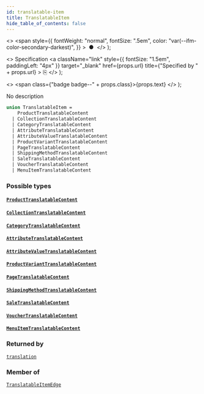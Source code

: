 ```yaml
---
id: translatable-item
title: TranslatableItem
hide_table_of_contents: false
---
```


  <>
    <span
      style={{
        fontWeight: "normal",
        fontSize: ".5em",
        color: "var(--ifm-color-secondary-darkest)",
      }}
    >
      &nbsp;●&nbsp;
    </span>
  </>
);

  <>
    Specification
    <a
      className="link"
      style={{ fontSize: "1.5em", paddingLeft: "4px" }}
      target="\_blank"
      href={props.url}
      title={"Specified by " + props.url}
    >
      ⎘
    </a>
  </>
);

  <>
    <span class={"badge badge--" + props.class}>{props.text}</span>
  </>
);

No description

```graphql
union TranslatableItem =
    ProductTranslatableContent
  | CollectionTranslatableContent
  | CategoryTranslatableContent
  | AttributeTranslatableContent
  | AttributeValueTranslatableContent
  | ProductVariantTranslatableContent
  | PageTranslatableContent
  | ShippingMethodTranslatableContent
  | SaleTranslatableContent
  | VoucherTranslatableContent
  | MenuItemTranslatableContent
```

### Possible types

#### [`ProductTranslatableContent`](../../api-reference/objects/product-translatable-content) <Badge class="secondary" text="object"/>

>

#### [`CollectionTranslatableContent`](../../api-reference/objects/collection-translatable-content) <Badge class="secondary" text="object"/>

>

#### [`CategoryTranslatableContent`](../../api-reference/objects/category-translatable-content) <Badge class="secondary" text="object"/>

>

#### [`AttributeTranslatableContent`](../../api-reference/objects/attribute-translatable-content) <Badge class="secondary" text="object"/>

>

#### [`AttributeValueTranslatableContent`](../../api-reference/objects/attribute-value-translatable-content) <Badge class="secondary" text="object"/>

>

#### [`ProductVariantTranslatableContent`](../../api-reference/objects/product-variant-translatable-content) <Badge class="secondary" text="object"/>

>

#### [`PageTranslatableContent`](../../api-reference/objects/page-translatable-content) <Badge class="secondary" text="object"/>

>

#### [`ShippingMethodTranslatableContent`](../../api-reference/objects/shipping-method-translatable-content) <Badge class="secondary" text="object"/>

>

#### [`SaleTranslatableContent`](../../api-reference/objects/sale-translatable-content) <Badge class="secondary" text="object"/>

>

#### [`VoucherTranslatableContent`](../../api-reference/objects/voucher-translatable-content) <Badge class="secondary" text="object"/>

>

#### [`MenuItemTranslatableContent`](../../api-reference/objects/menu-item-translatable-content) <Badge class="secondary" text="object"/>

>

### Returned by

[`translation`](../../api-reference/queries/translation) <Badge class="secondary" text="query"/>

### Member of

[`TranslatableItemEdge`](../../api-reference/objects/translatable-item-edge) <Badge class="secondary" text="object"/>
